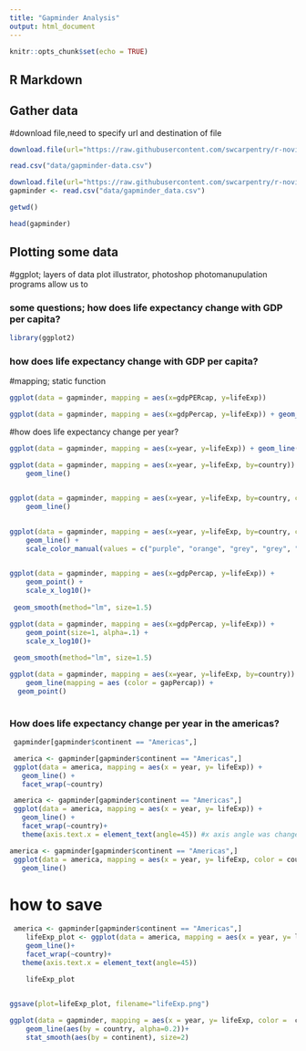 ```yaml
---
title: "Gapminder Analysis"
output: html_document
---
```


```r
knitr::opts_chunk$set(echo = TRUE)
```

## R Markdown

## Gather data
#download file,need to specify url and destination of file
```r
download.file(url="https://raw.githubusercontent.com/swcarpentry/r-novice-gapminder/gh-pages/_episodes_rmd/data/gapminder_data.csv", destfile="data/gapminder-data.csv")
```
```r
read.csv("data/gapminder-data.csv")
```

```r
download.file(url="https://raw.githubusercontent.com/swcarpentry/r-novice-gapminder/gh-pages/_episodes_rmd/data/gapminder_data.csv", destfile="data/gapminder_data.csv")
gapminder <- read.csv("data/gapminder_data.csv")
```


```r
getwd()
```

```r
head(gapminder)

```

## Plotting some data
#ggplot; layers of data plot
illustrator, photoshop
photomanupulation programs allow us to 

### some questions; how does life expectancy change with GDP per capita?

```r
library(ggplot2)


```
### how does life expectancy change with GDP per capita?

#mapping; static function
```r
ggplot(data = gapminder, mapping = aes(x=gdpPERcap, y=lifeExp))

```


```r
ggplot(data = gapminder, mapping = aes(x=gdpPercap, y=lifeExp)) + geom_point()

```

#how does life expectancy change per year?

```r
ggplot(data = gapminder, mapping = aes(x=year, y=lifeExp)) + geom_line()

```

```r
ggplot(data = gapminder, mapping = aes(x=year, y=lifeExp, by=country)) + 
	geom_line()
	
```

```r
ggplot(data = gapminder, mapping = aes(x=year, y=lifeExp, by=country, color=continent)) + 
	geom_line()
	
```

```r
ggplot(data = gapminder, mapping = aes(x=year, y=lifeExp, by=country, color=continent)) + 
	geom_line() +
	scale_color_manual(values = c("purple", "orange", "grey", "grey", "grey"))
	
```

```r
ggplot(data = gapminder, mapping = aes(x=gdpPercap, y=lifeExp)) + 
	geom_point() +
 	scale_x_log10()+
  
 geom_smooth(method="lm", size=1.5)
```
```r
ggplot(data = gapminder, mapping = aes(x=gdpPercap, y=lifeExp)) + 
	geom_point(size=1, alpha=.1) +
 	scale_x_log10()+
  
 geom_smooth(method="lm", size=1.5)
```

```r
ggplot(data = gapminder, mapping = aes(x=year, y=lifeExp, by=country)) + 
	geom_line(mapping = aes (color = gapPercap)) + 
  geom_point()
	
```

### How does life expectancy change per year in the americas?

```R
 gapminder[gapminder$continent == "Americas",]
```
```R
 america <- gapminder[gapminder$continent == "Americas",]
 ggplot(data = america, mapping = aes(x = year, y= lifeExp)) +
   geom_line() +
   facet_wrap(~country)


```

```R
 america <- gapminder[gapminder$continent == "Americas",]
 ggplot(data = america, mapping = aes(x = year, y= lifeExp)) +
   geom_line() +
   facet_wrap(~country)+
   theme(axis.text.x = element_text(angle=45)) #x axis angle was changed

```

```r
america <- gapminder[gapminder$continent == "Americas",]
 ggplot(data = america, mapping = aes(x = year, y= lifeExp, color = country)) +
   geom_line()
```
# how to save

```r
 america <- gapminder[gapminder$continent == "Americas",]
    lifeExp_plot <- ggplot(data = america, mapping = aes(x = year, y= lifeExp)) +
    geom_line()+
    facet_wrap(~country)+
   theme(axis.text.x = element_text(angle=45)) 

    lifeExp_plot
    
```

```r
ggsave(plot=lifeExp_plot, filename="lifeExp.png")
```


```r
ggplot(data = gapminder, mapping = aes(x = year, y= lifeExp, color =  continent)) +
    geom_line(aes(by = country, alpha=0.2))+
    stat_smooth(aes(by = continent), size=2)
```
    